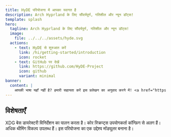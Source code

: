 ```yaml
---
title: HyDE परियोजना में आपका स्वागत है
description: Arch Hyprland के लिए सौंदर्यपूर्ण, गतिशील और न्यून डॉट्स!
template: splash
hero:
  tagline: Arch Hyprland के लिए सौंदर्यपूर्ण, गतिशील और न्यून डॉट्स!
  image:
    file: ../../../assets/hyde.svg
  actions:
    - text: HyDE से शुरुआत करें
      link: /hi/getting-started/introduction
      icon: rocket
    - text: GitHub पर देखें
      link: https://github.com/HyDE-Project
      icon: github
      variant: minimal
banner:
  content: |
    आपकी भाषा यहाँ नहीं है? हमारी सहायता करें इस प्रलेखन का अनुवाद करने में! <a href="https://github.com/HyDE-Project/hyde-site?tab=readme-ov-file#translating">जानें कैसे।</a>
---
```



## विशेषताएँ

<CardGrid stagger>
  <Card title="XDG अनुपालन" icon="seti:vala">
    XDG बेस डायरेक्टरी विनिर्देशन का पालन करता है।
  </Card>
  <Card title="सरल कोर अपडेट्स" icon="add-document">
    कोर स्क्रिप्ट्स उपयोगकर्ता कॉन्फ़िग से अलग हैं।
  </Card>
  <Card title="और अधिक थीम्स!" icon="moon">
    अधिक थीमिंग विकल्प उपलब्ध हैं।
  </Card>
  <Card title="मॉड्यूलर!" icon="puzzle">
    इस परियोजना का एक उद्देश्य मॉड्यूलर बनाना है।
  </Card>

</CardGrid>
